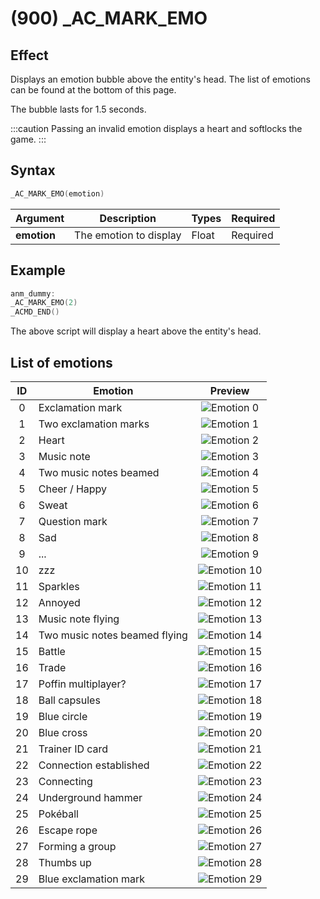# (900) _AC_MARK_EMO

## Effect

Displays an emotion bubble above the entity's head. The list of emotions can be found at the bottom of this page.

The bubble lasts for 1.5 seconds.

:::caution
Passing an invalid emotion displays a heart and softlocks the game.
:::

## Syntax

```c
_AC_MARK_EMO(emotion)
```

| Argument | Description | Types | Required |
| - | - | - | - |
| **emotion** | The emotion to display | Float | Required |

## Example

```c
anm_dummy:
_AC_MARK_EMO(2)
_ACMD_END()
```

The above script will display a heart above the entity's head.

## List of emotions

| ID | Emotion | Preview |
| :-: | - | :-: |
| 0 | Exclamation mark | ![Emotion 0](../../../static/img/ac-mark-emo-emotions/0.png) |
| 1 | Two exclamation marks | ![Emotion 1](../../../static/img/ac-mark-emo-emotions/1.png) |
| 2 | Heart | ![Emotion 2](../../../static/img/ac-mark-emo-emotions/2.png) |
| 3 | Music note | ![Emotion 3](../../../static/img/ac-mark-emo-emotions/3.png) |
| 4 | Two music notes beamed | ![Emotion 4](../../../static/img/ac-mark-emo-emotions/4.png) |
| 5 | Cheer / Happy | ![Emotion 5](../../../static/img/ac-mark-emo-emotions/5.png) |
| 6 | Sweat | ![Emotion 6](../../../static/img/ac-mark-emo-emotions/6.png) |
| 7 | Question mark | ![Emotion 7](../../../static/img/ac-mark-emo-emotions/7.png) |
| 8 | Sad | ![Emotion 8](../../../static/img/ac-mark-emo-emotions/8.png) |
| 9 | ... | ![Emotion 9](../../../static/img/ac-mark-emo-emotions/9.png) |
| 10 | zzz | ![Emotion 10](../../../static/img/ac-mark-emo-emotions/10.png) |
| 11 | Sparkles | ![Emotion 11](../../../static/img/ac-mark-emo-emotions/11.png) |
| 12 | Annoyed | ![Emotion 12](../../../static/img/ac-mark-emo-emotions/12.png) |
| 13 | Music note flying | ![Emotion 13](../../../static/img/ac-mark-emo-emotions/13.png) |
| 14 | Two music notes beamed flying | ![Emotion 14](../../../static/img/ac-mark-emo-emotions/14.png) |
| 15 | Battle | ![Emotion 15](../../../static/img/ac-mark-emo-emotions/15.png) |
| 16 | Trade | ![Emotion 16](../../../static/img/ac-mark-emo-emotions/16.png) |
| 17 | Poffin multiplayer? | ![Emotion 17](../../../static/img/ac-mark-emo-emotions/17.png) |
| 18 | Ball capsules | ![Emotion 18](../../../static/img/ac-mark-emo-emotions/18.png) |
| 19 | Blue circle | ![Emotion 19](../../../static/img/ac-mark-emo-emotions/19.png) |
| 20 | Blue cross | ![Emotion 20](../../../static/img/ac-mark-emo-emotions/20.png) |
| 21 | Trainer ID card | ![Emotion 21](../../../static/img/ac-mark-emo-emotions/21.png) |
| 22 | Connection established | ![Emotion 22](../../../static/img/ac-mark-emo-emotions/22.png) |
| 23 | Connecting | ![Emotion 23](../../../static/img/ac-mark-emo-emotions/23.png) |
| 24 | Underground hammer | ![Emotion 24](../../../static/img/ac-mark-emo-emotions/24.png) |
| 25 | Pok&eacute;ball | ![Emotion 25](../../../static/img/ac-mark-emo-emotions/25.png) |
| 26 | Escape rope | ![Emotion 26](../../../static/img/ac-mark-emo-emotions/26.png) |
| 27 | Forming a group | ![Emotion 27](../../../static/img/ac-mark-emo-emotions/27.png) |
| 28 | Thumbs up | ![Emotion 28](../../../static/img/ac-mark-emo-emotions/28.png) |
| 29 | Blue exclamation mark | ![Emotion 29](../../../static/img/ac-mark-emo-emotions/29.png) |